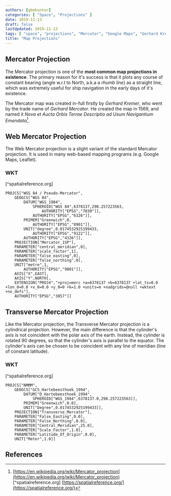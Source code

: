```yaml
---
authors: [gbmhunter]
categories: [ "Space", "Projections" ]
date: 2019-11-13
draft: false
lastUpdated: 2019-11-13
tags: [ "space", "projections", "Mercator", "Google Maps", "Gerhard Kremer", "Gerhard Mercator", "WKT" ]
title: "Map Projections"
---
```



## Mercator Projection

The Mercator projection is one of the **most common map projections in existence**. The primary reason for it's success is that it plots any course of constant bearing (angle w.r.t to North, a.k.a a _rhumb line_) as a straight line, which was extremely useful for ship navigation in the early days of it's existence.

The Mercator map was created in-full firstly by _Gerhard Kremer_, who went by the trade name of _Gerhard Mercator_. He created the map in 1569, and named it _Nova et Aucta Orbis Terrae Descriptio ad Usum Navigantium Emendata_[^wikipedia].

## Web Mercator Projection

The Web Mercator projection is a slight variant of the standard Mercator projection. It is used in many web-based mapping programs (e.g. Google Maps, Leaflet).

### WKT

[^spatialreference.org]

```text
PROJCS["WGS 84 / Pseudo-Mercator",
    GEOGCS["WGS 84",
        DATUM["WGS_1984",
            SPHEROID["WGS 84",6378137,298.257223563,
                AUTHORITY["EPSG","7030"]],
            AUTHORITY["EPSG","6326"]],
        PRIMEM["Greenwich",0,
            AUTHORITY["EPSG","8901"]],
        UNIT["degree",0.0174532925199433,
            AUTHORITY["EPSG","9122"]],
        AUTHORITY["EPSG","4326"]],
    PROJECTION["Mercator_1SP"],
    PARAMETER["central_meridian",0],
    PARAMETER["scale_factor",1],
    PARAMETER["false_easting",0],
    PARAMETER["false_northing",0],
    UNIT["metre",1,
        AUTHORITY["EPSG","9001"]],
    AXIS["X",EAST],
    AXIS["Y",NORTH],
    EXTENSION["PROJ4","+proj=merc +a=6378137 +b=6378137 +lat_ts=0.0 +lon_0=0.0 +x_0=0.0 +y_0=0 +k=1.0 +units=m +nadgrids=@null +wktext  +no_defs"],
    AUTHORITY["EPSG","3857"]]
```

## Transverse Mercator Projection

Like the Mercator projection, the Transverse Mercator projection is a cylindrical projection. However, the main difference is that the cylinder's axis is not coincident with the polar axis of the earth. Instead, the cylinder is rotated 90 degrees, so that the cylinder's axis is parallel to the equator. The cylinder's axis can be chosen to be coincident with any line of meridian (line of constant latitude).

### WKT

[^spatialreference.org]

```text
PROJCS["NMMM",
    GEOGCS["GCS_Hartebeesthoek_1994",
        DATUM["D_Hartebeesthoek_1994",
            SPHEROID["WGS_1984",6378137.0,298.257223563]],
        PRIMEM["Greenwich",0.0],
        UNIT["Degree",0.0174532925199433]],
    PROJECTION["Transverse_Mercator"],
    PARAMETER["False_Easting",0.0],
    PARAMETER["False_Northing",0.0],
    PARAMETER["Central_Meridian",25.0],
    PARAMETER["Scale_Factor",1.0],
    PARAMETER["Latitude_Of_Origin",0.0],
    UNIT["Meter",1.0]]
```

## References

[^wikipedia]: [https://en.wikipedia.org/wiki/Mercator_projection](https://en.wikipedia.org/wiki/Mercator_projection)
[^spatialreference.org] [https://spatialreference.org/](https://spatialreference.org/)